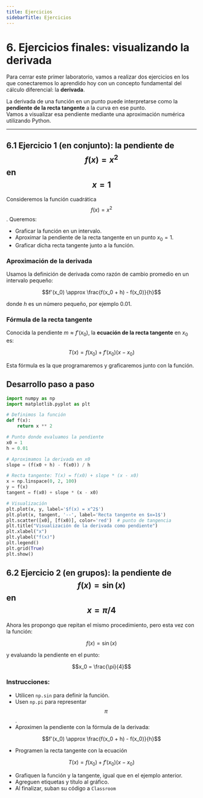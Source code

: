 ```yaml
---
title: Ejercicios
sidebarTitle: Ejercicios
---
```


<link rel="stylesheet" href="https://cdn.jsdelivr.net/npm/katex/dist/katex.css" />

# 6. Ejercicios finales: visualizando la derivada

Para cerrar este primer laboratorio, vamos a realizar dos ejercicios en los que conectaremos lo aprendido hoy con un concepto fundamental del cálculo diferencial: la **derivada**.

La derivada de una función en un punto puede interpretarse como la **pendiente de la recta tangente** a la curva en ese punto.  
Vamos a visualizar esa pendiente mediante una aproximación numérica utilizando Python.

---

## 6.1 Ejercicio 1 (en conjunto): la pendiente de $$f(x) = x^2$$ en $$x = 1$$

Consideremos la función cuadrática $$f(x) = x^2$$. Queremos:

- Graficar la función en un intervalo.
- Aproximar la pendiente de la recta tangente en un punto $x_0 = 1$.
- Graficar dicha recta tangente junto a la función.

### Aproximación de la derivada

Usamos la definición de derivada como razón de cambio promedio en un intervalo pequeño:

```math
f'(x_0) \approx \frac{f(x_0 + h) - f(x_0)}{h}
```

donde $h$ es un número pequeño, por ejemplo $0.01$.

### Fórmula de la recta tangente

Conocida la pendiente $m \approx f'(x_0)$, la **ecuación de la recta tangente** en $x_0$ es:

```math
T(x) = f(x_0) + f'(x_0)(x - x_0)
```

Esta fórmula es la que programaremos y graficaremos junto con la función.


## Desarrollo paso a paso


```python
import numpy as np
import matplotlib.pyplot as plt

# Definimos la función
def f(x):
    return x ** 2

# Punto donde evaluamos la pendiente
x0 = 1
h = 0.01

# Aproximamos la derivada en x0
slope = (f(x0 + h) - f(x0)) / h

# Recta tangente: T(x) = f(x0) + slope * (x - x0)
x = np.linspace(0, 2, 100)
y = f(x)
tangent = f(x0) + slope * (x - x0)

# Visualización
plt.plot(x, y, label='$f(x) = x^2$')
plt.plot(x, tangent, '--', label='Recta tangente en $x=1$')
plt.scatter([x0], [f(x0)], color='red')  # punto de tangencia
plt.title("Visualización de la derivada como pendiente")
plt.xlabel("x")
plt.ylabel("f(x)")
plt.legend()
plt.grid(True)
plt.show()
```

## 6.2 Ejercicio 2 (en grupos): la pendiente de $$f(x) = \sin(x)$$ en $$x = \pi/4$$

Ahora les propongo que repitan el mismo procedimiento, pero esta vez con la función:

```math
f(x) = \sin(x)
```

y evaluando la pendiente en el punto:

```math
x_0 = \frac{\pi}{4}
```

### Instrucciones:

- Utilicen `np.sin` para definir la función.
- Usen `np.pi` para representar $$\pi$$.
- Aproximen la pendiente con la fórmula de la derivada:

```math
f'(x_0) \approx \frac{f(x_0 + h) - f(x_0)}{h}
```

- Programen la recta tangente con la ecuación

```math
T(x) = f(x_0) + f'(x_0)(x - x_0)
```

- Grafiquen la función y la tangente, igual que en el ejemplo anterior.
- Agreguen etiquetas y título al gráfico.
- Al finalizar, suban su código a `Classroom`